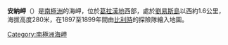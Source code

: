 {{coord|64|35|S|62|26|W||display=title}}

'''安納岬'''（{{lang-en|Cape Anna}}）是[[南極洲|南極洲]]的海岬，位於[[葛拉漢地|葛拉漢地]]西部，處於[[劉易斯島_(南極洲)|劉易斯島]]以西約1.6公里，海拔高度280米，在1897至1899年間由[[比利時|比利時]]的探險隊繪入地圖。

{{DEFAULTSORT:Cape Anna}}
[[Category:南極洲海岬|Category:南極洲海岬]]


{{DancoCoast-geo-stub}}